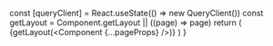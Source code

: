 
  const [queryClient] = React.useState(() => new QueryClient())
  const getLayout = Component.getLayout || ((page) => page)
  return (
    <QueryClientProvider client={queryClient}>
      {getLayout(<Component {...pageProps} />)}
      <ReactQueryDevtools initialIsOpen={false} />
      <Analytics />
    </QueryClientProvider>
  )
}
